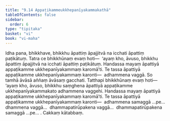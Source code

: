 ```yaml
---
title: "9.14 Appaṭikammeukkhepanīyakammakathā"
tableOfContents: false
sidebar:
  order: 6
type: "tipitaka"
basket: "vi"
book: "vi-maha"
---
```



<DynamicBreadcrumb />

<Division number="416" book="vi-maha" bookNo="3" page="458">

<Paragraph number="1854" book="vi-maha">
Idha pana, bhikkhave, bhikkhu āpattiṃ āpajjitvā na icchati āpattiṃ paṭikātuṃ. Tatra ce bhikkhūnaṃ evaṃ hoti—  ‘ayaṃ kho, āvuso, bhikkhu āpattiṃ āpajjitvā na icchati āpattiṃ paṭikātuṃ. Handassa mayaṃ āpattiyā appaṭikamme ukkhepanīyakammaṃ karomā’ti. Te tassa āpattiyā appaṭikamme ukkhepanīyakammaṃ karonti—  adhammena vaggā. So tamhā āvāsā aññaṃ āvāsaṃ gacchati. Tatthapi bhikkhūnaṃ evaṃ hoti—  ‘ayaṃ kho, āvuso, bhikkhu saṃghena āpattiyā appaṭikamme ukkhepanīyakammakato adhammena vaggehi. Handassa mayaṃ āpattiyā appaṭikamme ukkhepanīyakammaṃ karomā’ti. Te tassa āpattiyā appaṭikamme ukkhepanīyakammaṃ karonti—  adhammena samaggā …pe…  dhammena vaggā…  dhammapatirūpakena vaggā…  dhammapatirūpakena samaggā …pe… .

</Paragraph>
</Division>

<Paragraph number="1855" type="center" book="vi-maha">
Cakkaṃ kātabbaṃ.
</Paragraph>